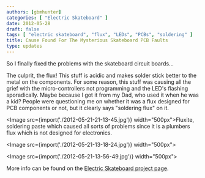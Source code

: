 ```yaml
---
authors: [gbmhunter]
categories: [ "Electric Skateboard" ]
date: 2012-05-28
draft: false
tags: [ "electric skateboard", "flux", "LEDs", "PCBs", "soldering" ]
title: Cause Found For The Mysterious Skateboard PCB Faults
type: updates
---
```



So I finally fixed the problems with the skateboard circuit boards...

The culprit, the flux! This stuff is acidic and makes solder stick better to the metal on the components. For some reason, this stuff was causing all the grief with the micro-controllers not programming and the LED's flashing sporadically. Maybe because I got it from my Dad, who used it when he was a kid? People were questioning me on whether it was a flux designed for PCB components or not, but it clearly says "soldering flux" on it.

<Image src={import('./2012-05-21-21-13-45.jpg')} width="500px">Fluxite, soldering paste which caused all sorts of problems since it is a plumbers flux which is not designed for electronics.</Image>

<Image src={import('./2012-05-21-13-18-24.jpg')} width="500px"></Image>

<Image src={import('./2012-05-21-13-56-49.jpg')} width="500px"></Image>

More info can be found on the [Electric Skateboard project page](/electronics/projects/electric-skateboard).
